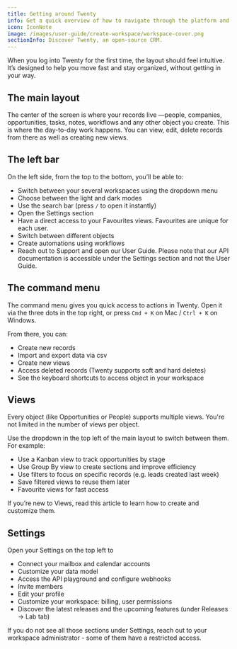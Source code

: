```yaml
---
title: Getting around Twenty
info: Get a quick overview of how to navigate through the platform and where to take different types of actions.
icon: IconNote
image: /images/user-guide/create-workspace/workspace-cover.png
sectionInfo: Discover Twenty, an open-source CRM.
---
```


When you log into Twenty for the first time, the layout should feel intuitive. It’s designed to help you move fast and stay organized, without getting in your way.

## The main layout
The center of the screen is where your records live —people, companies, opportunities, tasks, notes, workflows and any other object you create. This is where the day-to-day work happens.
You can view, edit, delete records from there as well as creating new views. 

## The left bar
On the left side, from the top to the bottom, you’ll be able to:
- Switch between your several workspaces using the dropdown menu
- Choose between the light and dark modes
- Use the search bar (press ```/``` to open it instantly)
- Open the Settings section
- Have a direct access to your Favourites views. Favourites are unique for each user.
- Switch between different objects
- Create automations using workflows
- Reach out to Support and open our User Guide. Please note that our API documentation is accessible under the Settings section and not the User Guide.

## The command menu
The command menu gives you quick access to actions in Twenty.
Open it via the three dots in the top right, or press ```Cmd + K``` on Mac / ```Ctrl + K``` on Windows.

From there, you can:
- Create new records
- Import and export data via csv
- Create new views
- Access deleted records (Twenty supports soft and hard deletes)
- See the keyboard shortcuts to access object in your workspace

## Views
Every object (like Opportunities or People) supports multiple views. You're not limited in the number of views per object.

Use the dropdown in the top left of the main layout to switch between them. For example:
- Use a Kanban view to track opportunities by stage
- Use Group By view to create sections and improve efficiency
- Use filters to focus on specific records (e.g. leads created last week)
- Save filtered views to reuse them later
- Favourite views for fast access

If you’re new to Views, read <ArticleLink href="https://twenty.com/user-guide/section/objects/views-sort-filter">this article</ArticleLink> to learn how to create and customize them.

## Settings
Open your Settings on the top left to 
- Connect your mailbox and calendar accounts
- Customize your data model
- Access the API playground and configure webhooks
- Invite members
- Edit your profile
- Customize your workspace: billing, user permissions
- Discover the latest releases and the upcoming features (under Releases → Lab tab)

If you do not see all those sections under Settings, reach out to your workspace administrator - some of them have a restricted access. 

<ArticleEditContent></ArticleEditContent>
